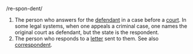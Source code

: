 /re-spon-dent/

# The person who answers for the [[defendant]] in a case before a [[court]].  In some legal systems, when one appeals a criminal case, one names the original court as defendant, but the state is the respondent.
# The person who responds to a [[letter]] sent to them.  See also [[correspondent]].